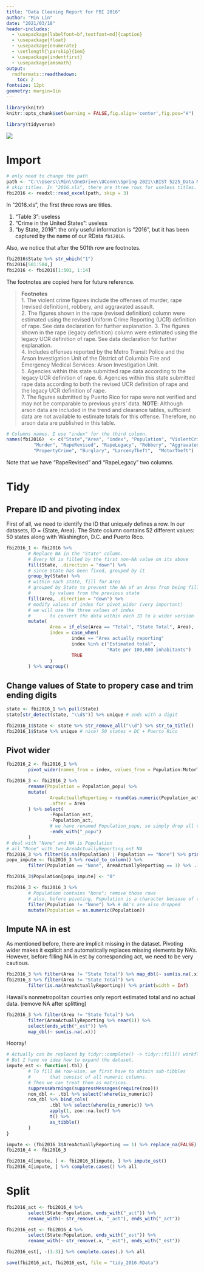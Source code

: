 ---
title: "Data Cleaning Report for FBI 2016"
author: "Min Lin"
date: "2021/03/18"
header-includes:
  - \usepackage[labelfont=bf,textfont=md]{caption}  
  - \usepackage{float}
  - \usepackage{enumerate}
  - \setlength{\parskip}{1em}
  - \usepackage{indentfirst} 
  - \usepackage{amsmath}
output:
  rmdformats::readthedown:
    toc: 2
fontsize: 12pt
geometry: margin=1in
---

```{r setup, include=FALSE}
library(knitr)
knitr::opts_chunk$set(warning = FALSE,fig.align='center',fig.pos="H")
```

```{r, message=FALSE}
library(tidyverse)
```
![](data-science-explore.png) 

# Import

```{r}
# only need to change the path
path <- "C:\\Users\\Min\\OneDrive\\UConn\\Spring 2021\\BIST 5225_Data Management and Programming in R and SAS\\Group Assignment\\Crime_by_State\\2016.xls"
# skip titles. In "2016.xls", there are three rows for useless titles. 
fbi2016 <- readxl::read_excel(path, skip = 3) 
```

In "2016.xls", the first three rows are titles. 

1. "Table 3": useless
2. "Crime in the United States": useless
3. "by State, 2016": the only useful information is "2016", but it has been captured by the name of our RData `fbi2016`.

Also, we notice that after the 501th row are footnotes. 

```{r}
fbi2016$State %>% str_which("1")
fbi2016[501:504,]
fbi2016 <- fbi2016[1:501, 1:14]
```

The footnotes are copied here for future reference. 

> __Footnotes__  
1. The violent crime figures include the offenses of murder, rape (revised definition), robbery, and aggravated assault.   
2. The figures shown in the rape (revised definition) column were estimated using the revised Uniform Crime Reporting (UCR) definition of rape. See data declaration for further explanation. 
3. The figures shown in the rape (legacy definition) column were estimated using the legacy UCR definition of rape. See data declaration for further explanation.  
4. Includes offenses reported by the Metro Transit Police and the Arson Investigation Unit of the District of Columbia Fire and Emergency Medical Services: Arson Investigation Unit.    	
5. Agencies within this state submitted rape data according to the legacy UCR definition of rape. 
6. Agencies within this state submitted rape data according to both the revised UCR definition of rape and the legacy UCR definition of rape.  
7. The figures submitted by Puerto Rico for rape were not verified and may not be comparable to previous years' data.
__NOTE__:  Although arson data are included in the trend and clearance tables, sufficient data are not available to estimate totals for this offense.  Therefore, no arson data are published in this table.				

		
```{r}
# Columns names. I use "index" for the third column. 
names(fbi2016)  <- c("State","Area", "index", "Population", "ViolentCrimeRevised", 
          "Murder", "RapeRevised", "RapeLegacy", "Robbery", "AggravatedAssault", 
          "PropertyCrime", "Burglary", "LarcenyTheft",	"MotorTheft")
```

Note that we have "RapeRevised" and "RapeLegacy" two columns.

# Tidy 
## Prepare ID and pivoting index
First of all, we need to identify the ID that uniquely defines a row. In our datasets, ID = {State, Area}. The State column contains 52 different values: 50 states along with Washington, D.C. and Puerto Rico. 
```{r}
fbi2016_1 <- fbi2016 %>% 
        # Replace NA in the "State" column. 
        # Every NA is filled by the first non-NA value on its above
        fill(State, .direction = "down") %>% 
        # since State has been fixed, grouped by it
        group_by(State) %>% 
        # within each state, fill for Area
        # grouped by State to prevent the NA of an Area from being filled 
        #       by values from the previous state
        fill(Area, .direction = "down") %>% 
        # modify values of index for pivot_wider (very important)
        # we will use the three values of index 
        #       to convert the data within each ID to a wider version
        mutate(
                Area = if_else(Area == "Total", "State Total", Area),
                index = case_when(
                        index == "Area actually reporting"             ~ "act",
                        index %in% c("Estimated total", 
                                     "Rate per 100,000 inhabitants")   ~ "est",
                        TRUE                                           ~ "popu" # NA -> "popu"
                )
        ) %>% ungroup()
```

## Change values of State to propery case and trim ending digits
```{r}
state <- fbi2016_1 %>% pull(State)
state[str_detect(state, "\\d$")] %>% unique # ends with a digit
```

```{r}
fbi2016_1$State <- state %>% str_remove_all("\\d") %>% str_to_title()
fbi2016_1$State %>% unique # nice! 50 states + DC + Puerto Rico
```
## Pivot wider
```{r}
fbi2016_2 <- fbi2016_1 %>% 
        pivot_wider(names_from = index, values_from = Population:MotorTheft) 
```

```{r}
fbi2016_3 <- fbi2016_2 %>%
        rename(Population = Population_popu) %>%
        mutate(
                AreaActuallyReporting = round(as.numeric(Population_act), 3), # three digits
                .after = Area
        ) %>% select(
                -Population_est, 
                -Population_act,
                # we have renamed Population_popu, so simply drop all columns ending with "_popu"
                -ends_with("_popu")  
        )
# deal with "None" and NA is Population
# all "None" with two AreaActuallyReporting not NA 
fbi2016_3 %>% filter(is.na(Population) | Population == "None") %>% print(width = Inf)
popu_impute <- fbi2016_3 %>% rowid_to_column() %>% 
        filter(Population == "None", AreaActuallyReporting == 1) %>% .[["rowid"]] 

fbi2016_3$Population[popu_impute] <- "0"

fbi2016_3 <- fbi2016_3 %>% 
        # Population contains "None"; remove those rows 
        # also, before pivoting, Population is a character because of the appearance of "None"
        filter(Population != "None") %>% # NA's are also dropped
        mutate(Population = as.numeric(Population)) 
```
## Impute NA in est
As mentioned before, there are implicit missing in the dataset. Pivoting wider makes it explicit and automatically replaces missing elements by NA's. However, before filling NA in est by corresponding act, we need to be very cautious. 
```{r}
fbi2016_3 %>% filter(Area != "State Total") %>% map_dbl(~ sum(is.na(.x))) 
fbi2016_3 %>% filter(Area != "State Total") %>% 
        filter(is.na(AreaActuallyReporting)) %>% print(width = Inf)
```
Hawaii's nonmetropolitan counties only report estimated total and no actual data. (remove NA after splitting)

```{r}
fbi2016_3 %>% filter(Area != "State Total") %>% 
        filter(AreaActuallyReporting %>% near(1)) %>% 
        select(ends_with("_est")) %>% 
        map_dbl(~ sum(is.na(.x)))
```
Hooray! 
```{r}
# Actually can be replaced by tidyr::complete() -> tidyr::fill() workflow before pivoting.
# But I have no idea how to expand the dataset. 
impute_est <- function(.tbl) {
        # To fill NA row-wise, we first have to obtain sub-tibbles
        #       that consist of all numeric columns. 
        # Then we can treat them as matrices. 
        suppressWarnings(suppressMessages(require(zoo)))
        non_dbl <- .tbl %>% select(!where(is_numeric))
        non_dbl %>% bind_cols(
                .tbl %>% select(where(is_numeric)) %>% 
                apply(1, zoo::na.locf) %>% 
                t() %>% 
                as_tibble()
        )
}

impute <- (fbi2016_3$AreaActuallyReporting == 1) %>% replace_na(FALSE)
fbi2016_4 <- fbi2016_3

fbi2016_4[impute, ] <- fbi2016_3[impute, ] %>% impute_est()
fbi2016_4[impute, ] %>% complete.cases() %>% all
```

# Split 

```{r}
fbi2016_act <- fbi2016_4 %>% 
        select(State:Population, ends_with("_act")) %>% 
        rename_with(~ str_remove(.x, "_act"), ends_with("_act"))

fbi2016_est <- fbi2016_4 %>% 
        select(State:Population, ends_with("_est")) %>% 
        rename_with(~ str_remove(.x, "_est"), ends_with("_est"))

fbi2016_est[, -(1:3)] %>% complete.cases(.) %>% all

save(fbi2016_act, fbi2016_est, file = "tidy_2016.RData")
```






